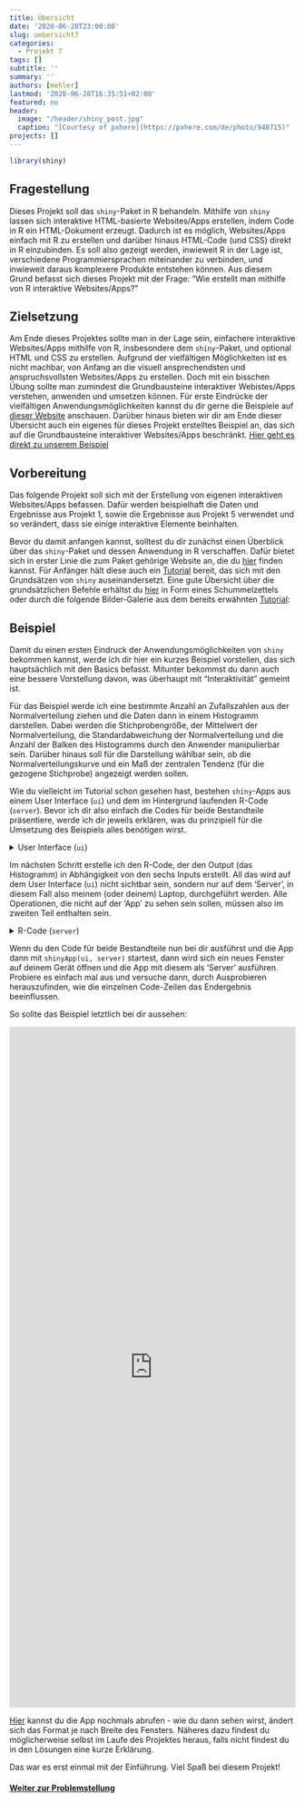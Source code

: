 ---
title: Übersicht
date: '2020-06-28T23:00:00'
slug: uebersicht7
categories:
  - Projekt 7
tags: []
subtitle: ''
summary: ''
authors: [mehler]
lastmod: '2020-06-28T16:35:51+02:00'
featured: no
header:
  image: "/header/shiny_post.jpg"
  caption: "[Courtesy of pxhere](https://pxhere.com/de/photo/948715)"
projects: []
---

```{r, echo = FALSE, warning = FALSE}
library(shiny)
```

## Fragestellung

Dieses Projekt soll das `shiny`-Paket in R behandeln. Mithilfe von `shiny` lassen sich interaktive HTML-basierte Websites/Apps erstellen, indem Code in R ein HTML-Dokument erzeugt. Dadurch ist es möglich, Websites/Apps einfach mit R zu erstellen und darüber hinaus HTML-Code (und CSS) direkt in R einzubinden. Es soll also gezeigt werden, inwieweit R in der Lage ist, verschiedene Programmiersprachen miteinander zu verbinden, und inwieweit daraus komplexere Produkte entstehen können. Aus diesem Grund befasst sich dieses Projekt mit der Frage: "Wie erstellt man mithilfe von R interaktive Websites/Apps?"

## Zielsetzung

Am Ende dieses Projektes sollte man in der Lage sein, einfachere interaktive Websites/Apps mithilfe von R, insbesondere dem `shiny`-Paket, und optional HTML und CSS zu erstellen. Aufgrund der vielfältigen Möglichkeiten ist es nicht machbar, von Anfang an die visuell ansprechendsten und anspruchsvollsten Websites/Apps zu erstellen. Doch mit ein bisschen Übung sollte man zumindest die Grundbausteine interaktiver Webistes/Apps verstehen, anwenden und umsetzen können. Für erste Eindrücke der vielfältigen Anwendungsmöglichkeiten kannst du dir gerne die Beispiele auf [dieser Website](https://shiny.rstudio.com/gallery/) anschauen. Darüber hinaus bieten wir dir am Ende dieser Übersicht auch ein eigenes für dieses Projekt erstelltes Beispiel an, das sich auf die Grundbausteine interaktiver Websites/Apps beschränkt. [Hier geht es direkt zu unserem Beispiel](https://martscht.shinyapps.io/project7_ex1/)

## Vorbereitung

Das folgende Projekt soll sich mit der Erstellung von eigenen interaktiven Websites/Apps befassen. Dafür werden beispielhaft die Daten und Ergebnisse aus Projekt 1, sowie die Ergebnisse aus Projekt 5 verwendet und so verändert, dass sie einige interaktive Elemente beinhalten.

Bevor du damit anfangen kannst, solltest du dir zunächst einen Überblick über das `shiny`-Paket und dessen Anwendung in R verschaffen. Dafür bietet sich in erster Linie die zum Paket gehörige Website an, die du [hier](https://shiny.rstudio.com/) finden kannst. Für Anfänger hält diese auch ein [Tutorial](https://shiny.rstudio.com/tutorial/) bereit, das sich mit den Grundsätzen von `shiny` auseinandersetzt. Eine gute Übersicht über die grundsätzlichen Befehle erhältst du [hier](https://rstudio.com/wp-content/uploads/2015/08/shiny-german.pdf) in Form eines Schummelzettels oder durch die folgende Bilder-Galerie aus dem bereits erwähnten [Tutorial](https://shiny.rstudio.com/tutorial/):

<center><blockquote class="imgur-embed-pub" lang="en" data-id="a/5sq03eJ" data-context="false" width=100%><a href="//imgur.com/a/5sq03eJ"></a></blockquote><script async src="//s.imgur.com/min/embed.js" charset="utf-8"></script></center>

## Beispiel

Damit du einen ersten Eindruck der Anwendungsmöglichkeiten von `shiny` bekommen kannst, werde ich dir hier ein kurzes Beispiel vorstellen, das sich hauptsächlich mit den Basics befasst. Mitunter bekommst du dann auch eine bessere Vorstellung davon, was überhaupt mit "Interaktivität" gemeint ist.

Für das Beispiel werde ich eine bestimmte Anzahl an Zufallszahlen aus der Normalverteilung ziehen und die Daten dann in einem Histogramm darstellen. Dabei werden die Stichprobengröße, der Mittelwert der Normalverteilung, die Standardabweichung der Normalverteilung und die Anzahl der Balken des Histogramms durch den Anwender manipulierbar sein. Darüber hinaus soll für die Darstellung wählbar sein, ob die Normalverteilungskurve und ein Maß der zentralen Tendenz (für die gezogene Stichprobe) angezeigt werden sollen.

Wie du vielleicht im Tutorial schon gesehen hast, bestehen `shiny`-Apps aus einem User Interface (`ui`) und dem im Hintergrund laufenden R-Code (`server`). Bevor ich dir also einfach die Codes für beide Bestandteile präsentiere, werde ich dir jeweils erklären, was du prinzipiell für die Umsetzung des Beispiels alles benötigen wirst.

<details><summary>User Interface (`ui`)</summary>

Das User Interface ist, wie es der Name schon sagt, der Teil der Website/App, den der Anwender zu Gesicht bekommt. In diesem Teil geht also es weniger darum, wie einzelne Inhalte entstehen, sondern darum, aus welchen Elementen die Website/App bestehen soll und wie diese angeordnet sein sollen.

Wie bereits erwähnt, soll diese Website/App den Anwender dazu befähigen, die Stichprobengröße, den Mittelwert, die Standardabweichung und die Anzahl der Balken auszuwählen sowie auch zu bestimmen, ob ein Maß der zentralen Tendenz und die Normalverteilungskurve abgebildet werden sollen. Dafür benutze ich zwei Schieberegler: einen für die Stichprobengröße und einen für die Anzahl der Balken. Des Weiteren brauche ich ein kleines Auswahlmenü für das Maß der zentralen Tendenz, jeweils ein Zahlen-Input-Feld für Mittelwert und Standardabweichung und Radiobuttons für das Hinzufügen der Normalverteilungskurve. Zusätzlich kann man hier auch noch einen 'ActionButton' einsetzen, um Aktualisierungen des Outputs (Histogramm) manuell auslösen zu können, sobald man bestimmte Eingaben vorgenommen hat. Letztlich muss man noch bestimmen, wo das Histogramm ausgegeben werden soll und schon ist man mit dem User Interface fertig. Zumindest fast... man hat zwar alle Bestandteile zusammen, doch diese müssen auch noch angeordnet werden. 

Der fertige R-Code könnte letztlich folgendermaßen aussehen:
```{r}
ui <- fluidPage(
  titlePanel(
    title = em(strong('Beispiel für die Übersicht in Projekt 7')),
    windowTitle = 'Beispiel für die Übersicht in Projekt 7'),
  hr(),
  plotOutput('Histogramm'),
  hr(),
  wellPanel(
    sliderInput(inputId = 'Stichprobengroesse',
                label = 'Stichprobengröße',
                value = 1000, min = 100, max = 10000, step = 100),
    sliderInput(inputId = 'Breaks',
                label = 'Balken im Histogramm',
                value = 10, min = 2, max = 100),
    fluidRow(
      column(6, numericInput(inputId = 'Mittelwert',
                             label = 'Mittelwert',
                             value = 100, min = -1000, max = 1000)),
      column(6, selectInput(inputId = 'Mass',
                            label = 'Maß der zentralen Tendenz (Stichprobe)',
                            choices = c('Kein Maß', 'Median', 'Mittelwert')))
    ),
    fluidRow(
      column(6, numericInput(inputId = 'Standardabweichung',
                             label = 'Standardabweichung',
                             value = 15, min = 0, max = 1000)),
      column(3, radioButtons(inputId = 'Normalverteilung',
                            label = 'Normalverteilungskurve einzeichnen',
                            inline = TRUE,
                            choices = c('Ja', 'Nein'),
                            selected = 'Nein')),
      column(3,
             br(),
             actionButton(inputId = 'Update',
                          label = 'Histogramm aktualisieren'))
    )
  ),
  hr()
)
```

Das User Interface kann man sich auch schon anschauen, indem man den folgenden Code ausführt:

```{r, eval = F}
server <- function(input, output, session) {

}

shinyApp(ui, server)
```

Wie man sehen kann, liegen das Layout und die Input-Objekte bereits vor und können manipuliert werden. Jedoch fehlt im User Interface (`ui`) der Output, mit dem ich mich nun im zweiten Bestandteil (`server`) befassen werden.
</details>

Im nächsten Schritt erstelle ich den R-Code, der den Output (das Histogramm) in Abhängigkeit von den sechs Inputs erstellt. All das wird auf dem User Interface (`ui`) nicht sichtbar sein, sondern nur auf dem 'Server', in diesem Fall also meinem (oder deinem) Laptop, durchgeführt werden. Alle Operationen, die nicht auf der 'App' zu sehen sein sollen, müssen also im zweiten Teil enthalten sein. 

<details><summary>R-Code (`server`)</summary>

Die Frage, die sich nun erst einmal stellt, ist: Worauf muss ich eigentlich achten? Was muss ich machen?

Für eine vollständige Website/App brauche ich 'nur' noch das Histogramm. Dieses ist in zweierlei Hinsicht abhängig von den Inputs: Zum einen wird der Datensatz durch die Inputs `Stichprobengröße`, `Mittelwert` und `Standardabweichung` beeinflusst, zum anderen wird die Abbildung selbst durch die `Breaks`, das `Maß der zentralen Tendenz` und die `Normalverteilungskurve` beeinflusst.

Der R-Code dazu sieht folgendermaßen aus:

```{r}
server <- function(input, output, session) {
  rv <- reactiveValues(data = rnorm(1000, mean = 100, sd = 15))
  observeEvent(input$Update, {
    rv$data <- rnorm(input$Stichprobengroesse,
                     mean = input$Mittelwert,
                     sd = input$Standardabweichung)
  })
  output$Histogramm <- renderPlot({
    zentraleTendenz <- input$Mass
    Normalverteilungskurve <- input$Normalverteilung
    hist(rv$data, breaks = input$Breaks, freq = FALSE)
    if(Normalverteilungskurve == 'Ja'){
      curve(
        dnorm(x,
              mean = isolate(input$Mittelwert),
              sd = isolate(input$Standardabweichung)),
        add = TRUE, lwd = 3)
    }
    if(zentraleTendenz == 'Median'){
      abline(v = median(rv$data), lwd = 1, col = 'orange')
    } else if (zentraleTendenz == 'Mittelwert'){
      abline(v = mean(rv$data), lwd = 1, col = 'red')
    } else {}
  })
}
```

</details>

Wenn du den Code für beide Bestandteile nun bei dir ausführst und die App dann mit `shinyApp(ui, server)` startest, dann wird sich ein neues Fenster auf deinem Gerät öffnen und die App mit diesem als 'Server' ausführen. Probiere es einfach mal aus und versuche dann, durch Ausprobieren herauszufinden, wie die einzelnen Code-Zeilen das Endergebnis beeinflussen.

So sollte das Beispiel letztlich bei dir aussehen:

<iframe height="1200px" width="100%" frameborder="no" src="https://martscht.shinyapps.io/Projekt7_App0/"> </iframe>

[Hier](https://martscht.shinyapps.io/Projekt7_App0/) kannst du die App nochmals abrufen - wie du dann sehen wirst, ändert sich das Format je nach Breite des Fensters. Näheres dazu findest du möglicherweise selbst im Laufe des Projektes heraus, falls nicht findest du in den Lösungen eine kurze Erklärung.  

Das war es erst einmal mit der Einführung. Viel Spaß bei diesem Projekt!

#### [Weiter zur Problemstellung](/post/problemstellung7)
